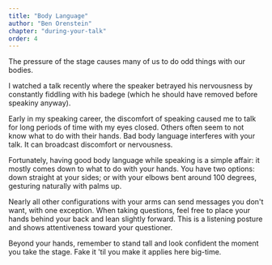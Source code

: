 ```yaml
---
title: "Body Language"
author: "Ben Orenstein"
chapter: "during-your-talk"
order: 4
---
```


The pressure of the stage causes many of us to do odd things with our bodies.

I watched a talk recently where the speaker betrayed his nervousness by constantly fiddling with his badege (which he should have removed before speakiny anyway).

Early in my speaking career, the discomfort of speaking caused me to talk for long periods of time with my eyes closed. Others often seem to not know what to do with their hands. Bad body language interferes with your talk. It can broadcast discomfort or nervousness.

Fortunately, having good body language while speaking is a simple affair: it mostly comes down to what to do with your hands. You have two options: down straight at your sides; or with your elbows bent around 100 degrees, gesturing naturally with palms up.

Nearly all other configurations with your arms can send messages you don't want, with one exception. When taking questions, feel free to place your hands behind your back and lean slightly forward. This is a listening posture and shows attentiveness toward your questioner.

Beyond your hands, remember to stand tall and look confident the moment you take the stage. Fake it 'til you make it applies here big-time.
